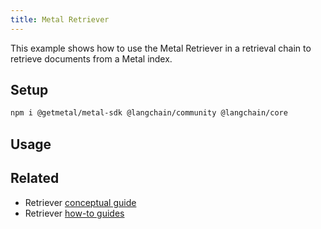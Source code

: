 ```yaml
---
title: Metal Retriever
---
```


This example shows how to use the Metal Retriever in a retrieval chain to retrieve documents from a Metal index.

## Setup

```bash npm
npm i @getmetal/metal-sdk @langchain/community @langchain/core
```

## Usage


<Metal />

## Related

- Retriever [conceptual guide](/oss/concepts/retrievers)
- Retriever [how-to guides](/oss/how-to/#retrievers)
